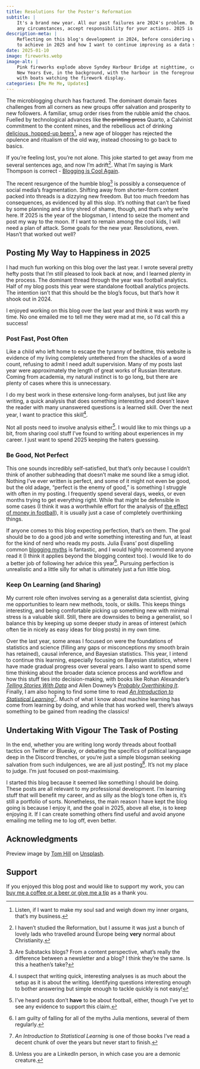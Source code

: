 ```yaml
---
title: Resolutions for the Poster's Reformation
subtitle: |
    It's a brand new year. All our past failures are 2024's problem. Do not, under
    any circumstances, accept responsibility for your actions. 2025 is **our** year.
description-meta: |
    Reflecting on this blog's development in 2024, before considering what I want
    to achieve in 2025 and how I want to continue improving as a data scientist.
date: 2025-01-10
image: fireworks.webp
image-alt: |
    Pink fireworks explode above Syndey Harbour Bridge at nighttime, celebrating
    New Years Eve, in the background, with the harbour in the foreground, filled
    with boats watching the firework display.
categories: [Me Me Me, Updates]
---
```


The microblogging church has fractured. The dominant domain faces challenges from all corners as new groups offer salvation and prosperity to new followers. A familiar, smug order rises from the rubble amid the chaos. Fuelled by technological advances like ~~the printing press~~ Quarto, a Calvinist commitment to the content mines, and the rebellious act of drinking [delicious, hopped-up beers](https://www.npr.org/sections/thesalt/2017/10/31/561117731/the-other-reformation-how-martin-luther-changed-our-beer-too)[^Hops], a new age of blogger has rejected the opulence and ritualism of the old way, instead choosing to go back to basics.

If you're feeling lost, you're not alone. This joke started to get away from me several sentences ago, and now I'm adrift[^Reformation]. What I'm saying is Mark Thompson is correct - [Blogging is Cool Again](https://get-goalside-newsletter-archive.beehiiv.com/p/bloggings-cool-again).

The recent resurgence of the humble blog[^Substack] is possibly a consequence of social media's fragmentation. Shifting away from shorter-form content packed into threads is a dizzying new freedom. But too much freedom has consequences, as evidenced by all this slop. It's nothing that can't be fixed by some planning and a tiny shred of shame, though, and that's why we're here. If 2025 is the year of the blogsman, I intend to seize the moment and post my way to the moon. If I want to remain among the cool kids, I will need a plan of attack. Some goals for the new year. Resolutions, even. Hasn't that worked out well?

[^Hops]:

Listen, if I want to make my soul sad and weigh down my inner organs, that's my business.

[^Reformation]:

I haven't studied the Reformation, but I assume it was just a bunch of lovely lads who travelled around Europe being **very** normal about Christianity.

[^Substack]:

Are Substacks blogs? From a content perspective, what's really the difference between a newsletter and a blog? I think they're the same. Is this a heathen's take?

## Posting My Way to Happiness in 2025

I had much fun working on this blog over the last year. I wrote several pretty hefty posts that I'm still pleased to look back at now, and I learned plenty in the process. The dominant thread through the year was football analytics. Half of my blog posts this year were standalone football analytics projects. The intention isn't that this should be the blog's focus, but that's how it shook out in 2024.

I enjoyed working on this blog over the last year and think it was worth my time. No one emailed me to tell me they were mad at me, so I'd call this a success!

### Post Fast, Post Often

Like a child who left home to escape the tyranny of bedtime, this website is evidence of my living completely untethered from the shackles of a word count, refusing to admit I need adult supervision. Many of my posts last year were approximately the length of great works of Russian literature. Coming from academia, my natural instinct is to go long, but there are plenty of cases where this is unnecessary.

I do my best work in these extensive long-form analyses, but just like any writing, a quick analysis that does something interesting and doesn't leave the reader with many unanswered questions is a learned skill. Over the next year, I want to practice this skill[^Questions].

Not all posts need to involve analysis either[^Football]. I would like to mix things up a bit, from sharing cool stuff I've found to writing about experiences in my career. I just want to spend 2025 keeping the haters guessing.

[^Questions]:

I suspect that writing quick, interesting analyses is as much about the setup as it is about the writing. Identifying questions interesting enough to bother answering but simple enough to tackle quickly is not easy!

[^Football]:

I've heard posts don't **have** to be about football, either, though I've yet to see any evidence to support this claim.

### Be Good, Not Perfect

This one sounds incredibly self-satisfied, but that's only because I couldn't think of another subheading that doesn't make me sound like a smug idiot. Nothing I've ever written is perfect, and some of it might not even be good, but the old adage, "perfect is the enemy of good," is something I struggle with often in my posting. I frequently spend several days, weeks, or even months trying to get everything right. While that might be defensible in some cases (I think it was a worthwhile effort for the analysis of [the effect of money in football](http://paulrjohnson.net/blog/analysing-money-in-football/)), it is usually just a case of completely overthinking things.

If anyone comes to this blog expecting perfection, that's on them. The goal should be to do a good job and write something interesting and fun, at least for the kind of nerd who reads my posts. Julia Evans' post dispelling common [blogging myths](https://jvns.ca/blog/2023/06/05/some-blogging-myths/) is fantastic, and I would highly recommend anyone read it (I think it applies beyond the blogging context too). I would like to do a better job of following her advice this year[^Myths]. Pursuing perfection is unrealistic and a little silly for what is ultimately just a fun little blog.

[^Myths]:

I am guilty of falling for all of the myths Julia mentions, several of them regularly.

### Keep On Learning (and Sharing)

My current role often involves serving as a generalist data scientist, giving me opportunities to learn new methods, tools, or skills. This keeps things interesting, and being comfortable picking up something new with minimal stress is a valuable skill. Still, there are downsides to being a generalist, so I balance this by keeping up some deeper study in areas of interest (which often tie in nicely as easy ideas for blog posts) in my own time.

Over the last year, some areas I focused on were the foundations of statistics and science (filling any gaps or misconceptions my smooth brain has retained), causal inference, and Bayesian statistics. This year, I intend to continue this learning, especially focusing on Bayesian statistics, where I have made gradual progress over several years. I also want to spend some time thinking about the broader data science process and workflow and how this stuff ties into decision-making, with books like Rohan Alexander's [_Telling Stories With Data_](https://tellingstorieswithdata.com) and Allen Downey's [_Probably Overthinking It_](https://press.uchicago.edu/ucp/books/book/chicago/P/bo206532752.html). Finally, I am also hoping to find some time to read [_An Introduction to Statistical Learning_](https://www.statlearning.com)[^ISL]. Much of what I know about machine learning has come from learning by doing, and while that has worked well, there's always something to be gained from reading the classics!

[^ISL]:

_An Introduction to Statistical Learning_ is one of those books I've read a decent chunk of over the years but never start to finish.

## Undertaking With Vigour The Task of Posting

In the end, whether you are writing long wordy threads about football tactics on Twitter or Bluesky, or debating the specifics of political language deep in the Discord trenches, or you're just a simple blogsman seeking salvation from such indulgences, we are all just posting[^LinkedIn]. It's not my place to judge. I'm just focused on post-maximising.

I started this blog because it seemed like something I should be doing. These posts are all relevant to my professional development. I'm learning stuff that will benefit my career, and as silly as the blog's tone often is, it's still a portfolio of sorts. Nonetheless, the main reason I have kept the blog going is because I enjoy it, and the goal in 2025, above all else, is to keep enjoying it. If I can create something others find useful and avoid anyone emailing me telling me to log off, even better.

[^LinkedIn]:

Unless you are a LinkedIn person, in which case you are a demonic creature.

## Acknowledgments {.appendix}

Preview image by [Tom Hill](https://unsplash.com/@tomchill) on [Unsplash](https://unsplash.com/photos/fireworks-above-long-bridge-at-night-time-ZvvirfG75Ns).

## Support {.appendix}

If you enjoyed this blog post and would like to support my work, you can [buy me a coffee or a beer or give me a tip](https://www.buymeacoffee.com/paulj1989) as a thank you.
